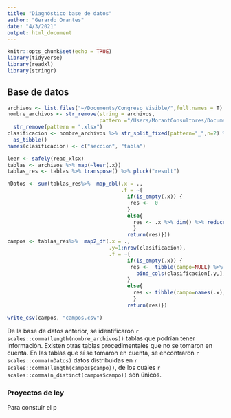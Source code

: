 ```yaml
---
title: "Diagnóstico base de datos"
author: "Gerardo Orantes"
date: "4/3/2021"
output: html_document
---
```


```r
knitr::opts_chunk$set(echo = TRUE)
library(tidyverse)
library(readxl)
library(stringr)
```

## Base de datos

```r
archivos <- list.files("~/Documents/Congreso Visible/",full.names = T)
nombre_archivos <- str_remove(string = archivos, 
                              pattern ="/Users/MorantConsultores/Documents/Congreso Visible//cvisible_public_") %>% 
  str_remove(pattern = ".xlsx")
clasificacion <- nombre_archivos %>% str_split_fixed(pattern="_",n=2) %>% 
  as_tibble()
names(clasificacion) <- c("seccion", "tabla")

leer <- safely(read_xlsx)
tablas <- archivos %>% map(~leer(.x))
tablas_res <- tablas %>% transpose() %>% pluck("result")

nDatos <- sum(tablas_res%>%  map_dbl(.x = .,
                                     .f = ~{
                                       if(is_empty(.x)) {
                                        res <-  0
                                       }
                                       else{
                                         res <- .x %>% dim() %>% reduce(`*`)
                                         }
                                       return(res)}))
campos <- tablas_res%>%  map2_df(.x = ., 
                                 .y=1:nrow(clasificacion),
                                 .f = ~{
                                       if(is_empty(.x)) {
                                        res <-  tibble(campo=NULL) %>%
                                          bind_cols(clasificacion[.y,], num=.y)
                                       }
                                       else{
                                         res <- tibble(campo=names(.x), num=.y) %>% bind_cols(clasificacion[.y,])
                                         }
                                       return(res)}) 

write_csv(campos, "campos.csv")
```

De la base de datos anterior, se identificaron `r scales::comma(length(nombre_archivos))` tablas que podrían tener información. Existen otras tablas procedimentales que no se tomaron en cuenta. En las tablas que sí se tomaron en cuenta, se encontraron `r scales::comma(nDatos)` datos distribuidas en `r scales::comma(length(campos$campo))`, de los cuáles `r scales::comma(n_distinct(campos$campo))` son únicos.

### Proyectos de ley

Para constuir el p

```r



```



